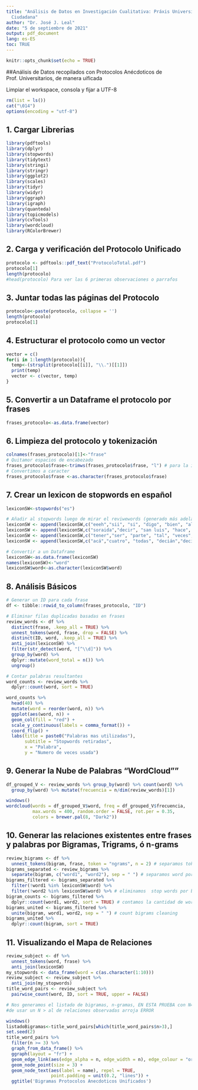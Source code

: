 ---
title: "Análisis de Datos en Investigación Cualitativa: Práxis Universitaria y Particpación
  Ciudadana"
author: "Dr. José J. Leal"
date: "5 de septiembre de 2021"
output: pdf_document
lang: es-ES
toc: TRUE
---
\pagebreak

```{r setup, include=FALSE}
knitr::opts_chunk$set(echo = TRUE)
```

##Análisis de Datos recopilados con Protocolos Anécdoticos de Prof. Universitarios, de manera uificada

Limpiar el workspace, consola y fijar a UTF-8
```{r,message=FALSE,warning=FALSE}
rm(list = ls())
cat("\014")
options(encoding = "utf-8")
```

## 1. Cargar Librerias 
```{r,message=FALSE,warning=FALSE}
library(pdftools)
library(dplyr)
library(stopwords)
library(tidytext)
library(stringi)
library(stringr)
library(ggplot2)
library(scales)
library(tidyr)
library(widyr)
library(ggraph)
library(igraph)
library(quanteda)
library(topicmodels)
library(cvTools)
library(wordcloud)
library(RColorBrewer)
```

## 2. Carga y verificación del Protocolo Unificado
```{r,message=FALSE,warning=FALSE}
protocolo <- pdftools::pdf_text("ProtocoloTotal.pdf")
protocolo[1]
length(protocolo)
#head(protocolo) Para ver las 6 primeras observaciones o parrafos
```

## 3. Juntar todas las páginas del Protocolo 
```{r,message=FALSE,warning=FALSE}
protocolo<-paste(protocolo, collapse = '')
length(protocolo)
protocolo[1] 
```

## 4. Estructurar el protocolo como un vector
```{r,message=FALSE,warning=FALSE}
vector = c()
for(i in 1:length(protocolo)){
  temp<-(strsplit(protocolo[[i]], "\\.")[[1]])
  print(temp)
  vector <- c(vector, temp)
}
```

## 5. Convertir a un Dataframe el protocolo por frases
```{r,message=FALSE,warning=FALSE}
frases_protocolo<-as.data.frame(vector)
```
## 6. Limpieza del protocolo y tokenización
```{r,message=FALSE,warning=FALSE}
colnames(frases_protocolo)[1]<-"frase"
# Quitamor espacios de encabezado 
frases_protocolo$frase<-trimws(frases_protocolo$frase, "l") # para la izquierda trimws(frase,'r')
# Convertimos a caracter
frases_protocolo$frase <-as.character(frases_protocolo$frase)
```

## 7. Crear un lexicon de stopwords en español 
```{r,message=FALSE,warning=FALSE}
lexiconSW<-stopwords("es")

# Añadir al stopwords luego de mirar el reviwewords (generado más adelante)
lexiconSW <- append(lexiconSW,c("eeeh","sii", "si", "digo", "bien", "allí", "allá", "van", "eh", "así", "año", "eeh", "van", "ahí","aquí","")) 
lexiconSW <- append(lexiconSW,c("soraida","decir", "san luis", "hace", "decia", "dos", "digamos","paso", "dio", "presentes","manera","quiero","ver"))
lexiconSW <- append(lexiconSW,c("tener","ser", "parte", "tal", "veces", "solamente", "menos","todavia", "ir", "dentro", "cómo", "unas"))
lexiconSW <- append(lexiconSW,c("acá","cuatro", "todas", "decián","decían","entonces","cuál","creo","embargo","pues","través","100","puede"))

# Convertir a un Dataframe
lexiconSW<-as.data.frame(lexiconSW)
names(lexiconSW)<-"word"
lexiconSW$word<-as.character(lexiconSW$word)
```

## 8. Análisis Básicos
```{r,message=FALSE,warning=FALSE}
# Generar un ID para cada frase
df <- tibble::rowid_to_column(frases_protocolo, "ID") 

# Eliminar filas duplicadas basadas en frases
review_words <- df %>%
  distinct(frase, .keep_all = TRUE) %>% 
  unnest_tokens(word, frase, drop = FALSE) %>%
  distinct(ID, word, .keep_all = TRUE) %>%
  anti_join(lexiconSW) %>% 
  filter(str_detect(word, "[^\\d]")) %>% 
  group_by(word) %>% 
  dplyr::mutate(word_total = n()) %>%
  ungroup() 

# Contar palabras resultantes
word_counts <- review_words %>%
  dplyr::count(word, sort = TRUE)

word_counts %>%
  head(40) %>%
  mutate(word = reorder(word, n)) %>%
  ggplot(aes(word, n)) +
  geom_col(fill = "red") +
  scale_y_continuous(labels = comma_format()) +
  coord_flip() +
  labs(title = paste0("Palabras mas utilizadas"),
       subtitle = "Stopwords retiradas",
       x = "Palabra",
       y = "Numero de veces usada")
```

## 9. Generar la Nube de Palabras "WordCloud""
```{r,message=FALSE,warning=FALSE}
df_grouped_V <- review_words %>% group_by(word) %>% count(word) %>%  
  group_by(word) %>% mutate(frecuencia = n/dim(review_words)[1])

windows()
wordcloud(words = df_grouped_V$word, freq = df_grouped_V$frecuencia,
          max.words = 400, random.order = FALSE, rot.per = 0.35,
          colors = brewer.pal(8, "Dark2"))
```

## 10. Generar las relaciones existentes entre frases y palabras por Bigramas, Trigrams, ó n-grams
```{r,message=FALSE,warning=FALSE}
review_bigrams <- df %>%
  unnest_tokens(bigram, frase, token = "ngrams", n = 2) # separamos token 2 - grams
bigrams_separated <- review_bigrams %>%
  separate(bigram, c("word1", "word2"), sep = " ") # separamos word por bigrama, o n-grama
bigrams_filtered <- bigrams_separated %>%
  filter(!word1 %in% lexiconSW$word) %>%
  filter(!word2 %in% lexiconSW$word) %>% # eliminamos  stop words por bigrama
bigram_counts <- bigrams_filtered %>% 
  dplyr::count(word1, word2, sort = TRUE) # contamos la cantidad de words por bigrama
bigrams_united <- bigrams_filtered %>%
  unite(bigram, word1, word2, sep = " ") # count bigrams cleaning
bigrams_united %>%
  dplyr::count(bigram, sort = TRUE)
```

## 11. Visualizando el Mapa de Relaciones
```{r,message=FALSE,warning=FALSE}
review_subject <- df %>% 
  unnest_tokens(word, frase) %>% 
  anti_join(lexiconSW)
my_stopwords <- data_frame(word = c(as.character(1:10)))
review_subject <- review_subject %>% 
  anti_join(my_stopwords)
title_word_pairs <- review_subject %>% 
  pairwise_count(word, ID, sort = TRUE, upper = FALSE)

# Nos generamos el listado de bigramas, n-gramas, EN ESTA PRUEBA con N=3 luego de revisado el "bigram_counts"
#de usar un N > al de relaciones observadas arroja ERROR 

windows()
listadoBigramas<-title_word_pairs[which(title_word_pairs$n>3),]
set.seed(2)
title_word_pairs %>%
  filter(n >= 3) %>%
  graph_from_data_frame() %>%
  ggraph(layout = "fr") +
  geom_edge_link(aes(edge_alpha = n, edge_width = n), edge_colour = "orange3") +
  geom_node_point(size = 3) +
  geom_node_text(aes(label = name), repel = TRUE, 
                 point.padding = unit(0.2, "lines")) +
  ggtitle('Bigramas Protocolos Anecdoticos Unificados') 
```


